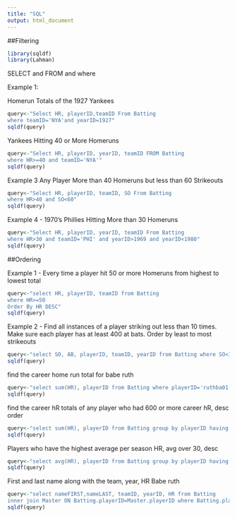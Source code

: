 ```yaml
---
title: "SQL"
output: html_document
---
```


##Filtering
```r
library(sqldf)
library(Lahman)
```

SELECT and FROM and where

Example 1:

Homerun Totals of the 1927 Yankees

```r
query<-"Select HR, playerID,teamID From Batting
where teamID='NYA'and yearID=1927"
sqldf(query)
```


Yankees Hitting 40 or More Homeruns

```r
query<-"Select HR, playerID, yearID, teamID FROM Batting
where HR>=40 and teamID='NYA'"
sqldf(query)
```

Example 3 Any Player More than 40 Homeruns but less than 60 Strikeouts

```r
query<-"Select HR, playerID, teamID, SO From Batting
where HR>40 and SO<60"
sqldf(query)
```

Example 4 - 1970's Phillies Hitting More than 30 Homeruns

```r
query<-"Select HR, playerID, yearID, teamID From Batting
where HR>30 and teamID='PHI' and yearID>1969 and yearID<1980"
sqldf(query)
```
##Ordering

Example 1 - Every time a player hit 50 or more Homeruns from highest to lowest total

```r
query<-"select HR, playerID, teamID from Batting
where HR>=50 
Order By HR DESC"
sqldf(query)


```
Example 2 - Find all instances of a player striking out less than 10 times. Make sure each player has at least 400 at bats. Order by least to most strikeouts
```r
query<-"select SO, AB, playerID, teamID, yearID from Batting where SO<10 and AB>=400 Order by SO"
sqldf(query)
```

find the career home run total for babe ruth

```r
query<-"select sum(HR), playerID from Batting where playerID='ruthba01' group by playerID"
sqldf(query)
```

find the career hR totals of any player who had 600 or more career hR, desc order
```r
query<-"select sum(HR), playerID from Batting group by playerID having sum(HR)>=600 order by sum(HR) Desc"
sqldf(query)
```
Players who have the highest average per season HR, avg over 30, desc

```r
query<-"select avg(HR), playerID from Batting group by playerID having avg(HR)>30 order by avg(HR) desc"
sqldf(query)
```

First and last name along with the team, year, HR Babe ruth
```r
query<-"select nameFIRST,nameLAST, teamID, yearID, HR from Batting 
inner join Master ON Batting.playerID=Master.playerID where Batting.playerID='ruthba01'"
sqldf(query)
```

